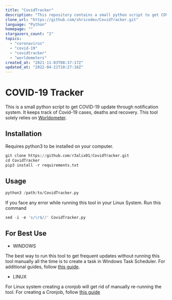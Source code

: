 ```yaml
---
title: "CovidTracker"
description: "This repository contains a small python script to get COVID-19 updates through the notification system. It keeps track of Covid-19 cases, deaths, and recovery."
clone_url: "https://github.com/shricodev/CovidTracker.git"
language: "Python"
homepage: ""
stargazers_count: "2"
topics:
  - "coronavirus"
  - "covid-19"
  - "covidtracker"
  - "worldometers"
created_at: "2021-11-03T08:37:17Z"
updated_at: "2022-04-21T10:27:16Z"
---
```



# COVID-19 Tracker

This is a small python script to get COVID-19 update through notification system. It keeps track of Covid-19 cases, deaths and recovery. This tool solely relies on [Worldometer](https://worldometers.info).   


## Installation

Requires python3 to be installed on your computer.

```python
git clone https://github.com/r3alix01/CovidTracker.git
cd CovidTracker
pip3 install -r requirements.txt
```
    
## Usage

```python
python3 /path/to/CovidTracker.py
```
If you face any error while running this tool in your Linux System. Run this command

```python
sed -i -e 's/\r$//' CovidTracker.py
```


## For Best Use

 - WINDOWS

The best way to run this tool to get frequent updates without running this tool manually all the time is to create a task in Windows Task Scheduler. For additional guides, follow [this guide](https://www.windowscentral.com/how-create-automated-task-using-task-scheduler-windows-10).

- LINUX

For Linux system creating a cronjob will get rid of manually re-running the tool. For creating a Cronjob, follow [this guide](https://towardsdatascience.com/how-to-schedule-python-scripts-with-cron-the-only-guide-youll-ever-need-deea2df63b4e)
